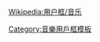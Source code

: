 {{Userbox
  |id=英語老歌
  |id-c=#ffffff
  |info=<span lang="zh-tw">這個用戶喜歡聽'''英語老歌'''。</span>
  |info-c=white
  |info-s=9
  |border-c=#000000
  |usercategory=喜歡英語老歌的維基人
  |nocat={{{nocat|}}}
}}<noinclude>
{{Clear}}

[[Wikipedia:用户框/音乐]]

[[Category:音樂用戶框模板]]</noinclude>